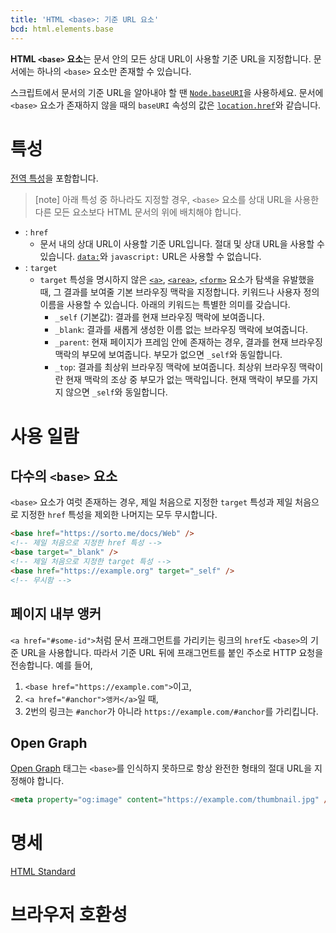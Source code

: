 ```yaml
---
title: 'HTML <base>: 기준 URL 요소'
bcd: html.elements.base
---
```


**HTML `<base>` 요소**는 문서 안의 모든 상대 URL이 사용할 기준 URL을 지정합니다. 문서에는 하나의 `<base>` 요소만 존재할 수 있습니다.

스크립트에서 문서의 기준 URL을 알아내야 할 땐 [`Node.baseURI`](https://developer.mozilla.org/en-US/docs/Web/API/Node/baseURI)을 사용하세요. 문서에 `<base>` 요소가 존재하지 않을 때의 `baseURI` 속성의 값은 [`location.href`](https://developer.mozilla.org/en-US/docs/Web/API/Location/href)와 같습니다.

# 특성

[전역 특성](/docs/Web/HTML/Global_attributes)을 포함합니다.

> [note] 아래 특성 중 하나라도 지정할 경우, `<base>` 요소를 상대 URL을 사용한 다른 모든 요소보다 HTML 문서의 위에 배치해야 합니다.

- : `href`
  - 문서 내의 상대 URL이 사용할 기준 URL입니다. 절대 및 상대 URL을 사용할 수 있습니다. [`data:`](https://developer.mozilla.org/en-US/docs/Web/HTTP/Basics_of_HTTP/Data_URLs)와 `javascript:` URL은 사용할 수 없습니다.
- : `target`
  - `target` 특성을 명시하지 않은 [`<a>`](./a), [`<area>`](./area), [`<form>`](./form) 요소가 탐색을 유발했을 때, 그 결과를 보여줄 기본 브라우징 맥락을 지정합니다. 키워드나 사용자 정의 이름을 사용할 수 있습니다. 아래의 키워드는 특별한 의미를 갖습니다.
    - `_self` (기본값): 결과를 현재 브라우징 맥락에 보여줍니다.
    - `_blank`: 결과를 새롭게 생성한 이름 없는 브라우징 맥락에 보여줍니다.
    - `_parent`: 현재 페이지가 프레임 안에 존재하는 경우, 결과를 현재 브라우징 맥락의 부모에 보여줍니다. 부모가 없으면 `_self`와 동일합니다.
    - `_top`: 결과를 최상위 브라우징 맥락에 보여줍니다. 최상위 브라우징 맥락이란 현재 맥락의 조상 중 부모가 없는 맥락입니다. 현재 맥락이 부모를 가지지 않으면 `_self`와 동일합니다.

# 사용 일람

## 다수의 `<base>` 요소

`<base>` 요소가 여럿 존재하는 경우, 제일 처음으로 지정한 `target` 특성과 제일 처음으로 지정한 `href` 특성을 제외한 나머지는 모두 무시합니다.

```html
<base href="https://sorto.me/docs/Web" />
<!-- 제일 처음으로 지정한 href 특성 -->
<base target="_blank" />
<!-- 제일 처음으로 지정한 target 특성 -->
<base href="https://example.org" target="_self" />
<!-- 무시함 -->
```

## 페이지 내부 앵커

`<a href="#some-id">`처럼 문서 프래그먼트를 가리키는 링크의 `href`도 `<base>`의 기준 URL을 사용합니다. 따라서 기준 URL 뒤에 프래그먼트를 붙인 주소로 HTTP 요청을 전송합니다. 예를 들어,

1. `<base href="https://example.com">`이고,
2. `<a href="#anchor">앵커</a>`일 때,
3. 2번의 링크는 `#anchor`가 아니라 `https://example.com/#anchor`를 가리킵니다.

## Open Graph

[Open Graph](https://ogp.me/) 태그는 `<base>`를 인식하지 못하므로 항상 완전한 형태의 절대 URL을 지정해야 합니다.

```html
<meta property="og:image" content="https://example.com/thumbnail.jpg" />
```

# 명세

[HTML Standard](https://html.spec.whatwg.org/multipage/semantics.html#the-base-element)

# 브라우저 호환성

<BrowserCompat data={props.bcd} />
